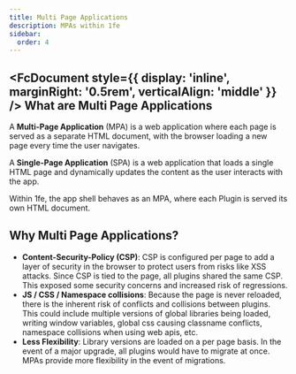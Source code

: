 ```yaml
---
title: Multi Page Applications
description: MPAs within 1fe
sidebar:
  order: 4
---
```



## <FcDocument style={{ display: 'inline', marginRight: '0.5rem', verticalAlign: 'middle' }} /> What are Multi Page Applications

A **Multi-Page Application** (MPA) is a web application where each page is served as a separate HTML document, with the browser loading a new page every time the user navigates.

A **Single-Page Application** (SPA) is a web application that loads a single HTML page and dynamically updates the content as the user interacts with the app.

Within 1fe, the app shell behaves as an MPA, where each Plugin is served its own HTML document.

## Why Multi Page Applications?

- **Content-Security-Policy (CSP)**: CSP is configured per page to add a layer of security in the browser to protect users from risks like XSS attacks. Since CSP is tied to the page, all plugins shared the same CSP. This exposed some security concerns and increased risk of regressions.
- **JS / CSS / Namespace collisions**: Because the page is never reloaded, there is the inherent risk of conflicts and collisions between plugins. This could include multiple versions of global libraries being loaded, writing window variables, global css causing classname conflicts, namespace collisions when using web apis, etc.
- **Less Flexibility**: Library versions are loaded on a per page basis. In the event of a major upgrade, all plugins would have to migrate at once. MPAs provide more flexibility in the event of migrations.
